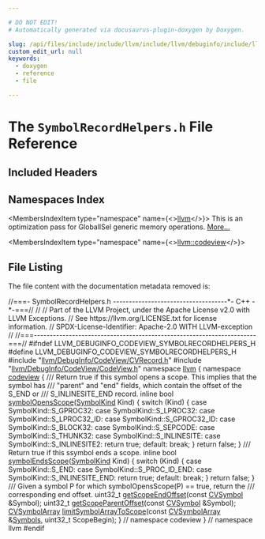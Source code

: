 ```yaml
---

# DO NOT EDIT!
# Automatically generated via docusaurus-plugin-doxygen by Doxygen.

slug: /api/files/include/include/llvm/include/llvm/debuginfo/include/llvm/debuginfo/codeview/symbolrecordhelpers-h
custom_edit_url: null
keywords:
  - doxygen
  - reference
  - file

---
```





# The `SymbolRecordHelpers.h` File Reference

<DoxygenPage pluginConfig={pluginConfig}>



## Included Headers

<IncludesList>
<IncludesListItem
  filePath="llvm/DebugInfo/CodeView/CVRecord.h"
  permalink="/docs/api/files/include/include/llvm/include/llvm/debuginfo/include/llvm/debuginfo/codeview/cvrecord-h"
  isLocal="true" />
<IncludesListItem
  filePath="llvm/DebugInfo/CodeView/CodeView.h"
  permalink="/docs/api/files/include/include/llvm/include/llvm/debuginfo/include/llvm/debuginfo/codeview/codeview-h"
  isLocal="true" />
</IncludesList>

## Namespaces Index

<MembersIndex>

<MembersIndexItem
  type="namespace"
  name={<><a href="/docs/api/namespaces/llvm">llvm</a></>}>
This is an optimization pass for GlobalISel generic memory operations. <a href="/docs/api/namespaces/llvm/#details">More...</a>
</MembersIndexItem>

<MembersIndexItem
  type="namespace"
  name={<><a href="/docs/api/namespaces/llvm/codeview">llvm::codeview</a></>}>
</MembersIndexItem>

</MembersIndex>


## File Listing

The file content with the documentation metadata removed is:

<ProgramListing>

<Link id="l00001" /><CodeLine lineNumber="1"><Highlight kind="comment">//===- SymbolRecordHelpers.h ------------------------------------&#42;- C++ -&#42;-===//</Highlight><Highlight kind="normal"></Highlight></CodeLine>
<Link id="l00002" /><CodeLine lineNumber="2"><Highlight kind="normal"></Highlight><Highlight kind="comment">//</Highlight><Highlight kind="normal"></Highlight></CodeLine>
<Link id="l00003" /><CodeLine lineNumber="3"><Highlight kind="normal"></Highlight><Highlight kind="comment">// Part of the LLVM Project, under the Apache License v2.0 with LLVM Exceptions.</Highlight><Highlight kind="normal"></Highlight></CodeLine>
<Link id="l00004" /><CodeLine lineNumber="4"><Highlight kind="normal"></Highlight><Highlight kind="comment">// See https://llvm.org/LICENSE.txt for license information.</Highlight><Highlight kind="normal"></Highlight></CodeLine>
<Link id="l00005" /><CodeLine lineNumber="5"><Highlight kind="normal"></Highlight><Highlight kind="comment">// SPDX-License-Identifier: Apache-2.0 WITH LLVM-exception</Highlight><Highlight kind="normal"></Highlight></CodeLine>
<Link id="l00006" /><CodeLine lineNumber="6"><Highlight kind="normal"></Highlight><Highlight kind="comment">//</Highlight><Highlight kind="normal"></Highlight></CodeLine>
<Link id="l00007" /><CodeLine lineNumber="7"><Highlight kind="normal"></Highlight><Highlight kind="comment">//===----------------------------------------------------------------------===//</Highlight><Highlight kind="normal"></Highlight></CodeLine>
<Link id="l00008" /><CodeLine lineNumber="8"><Highlight kind="normal"></Highlight></CodeLine>
<Link id="l00009" /><CodeLine lineNumber="9"><Highlight kind="normal"></Highlight><Highlight kind="preprocessor">#ifndef LLVM&#95;DEBUGINFO&#95;CODEVIEW&#95;SYMBOLRECORDHELPERS&#95;H</Highlight><Highlight kind="normal"></Highlight></CodeLine>
<Link id="l00010" /><CodeLine lineNumber="10"><Highlight kind="normal"></Highlight><Highlight kind="preprocessor">#define LLVM&#95;DEBUGINFO&#95;CODEVIEW&#95;SYMBOLRECORDHELPERS&#95;H</Highlight><Highlight kind="normal"></Highlight></CodeLine>
<Link id="l00011" /><CodeLine lineNumber="11"><Highlight kind="normal"></Highlight></CodeLine>
<Link id="l00012" /><CodeLine lineNumber="12"><Highlight kind="normal"></Highlight><Highlight kind="preprocessor">#include &quot;<a href="/docs/api/files/include/include/llvm/include/llvm/debuginfo/include/llvm/debuginfo/codeview/cvrecord-h">llvm/DebugInfo/CodeView/CVRecord.h</a>&quot;</Highlight><Highlight kind="normal"></Highlight></CodeLine>
<Link id="l00013" /><CodeLine lineNumber="13"><Highlight kind="normal"></Highlight><Highlight kind="preprocessor">#include &quot;<a href="/docs/api/files/include/include/llvm/include/llvm/debuginfo/include/llvm/debuginfo/codeview/codeview-h">llvm/DebugInfo/CodeView/CodeView.h</a>&quot;</Highlight><Highlight kind="normal"></Highlight></CodeLine>
<Link id="l00014" /><CodeLine lineNumber="14"><Highlight kind="normal"></Highlight></CodeLine>
<Link id="l00015" /><CodeLine lineNumber="15"><Highlight kind="normal"></Highlight><Highlight kind="keyword">namespace </Highlight><Highlight kind="normal"><a href="/docs/api/namespaces/llvm">llvm</a> &#123;</Highlight></CodeLine>
<Link id="l00016" /><CodeLine lineNumber="16"><Highlight kind="normal"></Highlight><Highlight kind="keyword">namespace </Highlight><Highlight kind="normal"><a href="/docs/api/namespaces/llvm/codeview">codeview</a> &#123;</Highlight><Highlight kind="comment"></Highlight></CodeLine>
<Link id="l00017" /><CodeLine lineNumber="17"><Highlight kind="comment">/// Return true if this symbol opens a scope. This implies that the symbol has</Highlight></CodeLine>
<Link id="l00018" /><CodeLine lineNumber="18"><Highlight kind="comment">/// &quot;parent&quot; and &quot;end&quot; fields, which contain the offset of the S&#95;END or</Highlight></CodeLine>
<Link id="l00019" /><CodeLine lineNumber="19"><Highlight kind="comment">/// S&#95;INLINESITE&#95;END record.</Highlight><Highlight kind="normal"></Highlight></CodeLine>
<Link id="l00020" /><CodeLine lineNumber="20" lineLink="/docs/api/namespaces/llvm/codeview/#a921f65a0abb128eb4e94c61eb85a1748"><Highlight kind="normal"></Highlight><Highlight kind="keyword">inline</Highlight><Highlight kind="normal"> </Highlight><Highlight kind="keywordtype">bool</Highlight><Highlight kind="normal"> <a href="/docs/api/namespaces/llvm/codeview/#a921f65a0abb128eb4e94c61eb85a1748">symbolOpensScope</a>(<a href="/docs/api/namespaces/llvm/codeview/#ac3fd578f133e7ee0210c835b393bca59">SymbolKind</a> Kind) &#123;</Highlight></CodeLine>
<Link id="l00021" /><CodeLine lineNumber="21"><Highlight kind="normal">  </Highlight><Highlight kind="keywordflow">switch</Highlight><Highlight kind="normal"> (Kind) &#123;</Highlight></CodeLine>
<Link id="l00022" /><CodeLine lineNumber="22"><Highlight kind="normal">  </Highlight><Highlight kind="keywordflow">case</Highlight><Highlight kind="normal"> SymbolKind::S&#95;GPROC32:</Highlight></CodeLine>
<Link id="l00023" /><CodeLine lineNumber="23"><Highlight kind="normal">  </Highlight><Highlight kind="keywordflow">case</Highlight><Highlight kind="normal"> SymbolKind::S&#95;LPROC32:</Highlight></CodeLine>
<Link id="l00024" /><CodeLine lineNumber="24"><Highlight kind="normal">  </Highlight><Highlight kind="keywordflow">case</Highlight><Highlight kind="normal"> SymbolKind::S&#95;LPROC32&#95;ID:</Highlight></CodeLine>
<Link id="l00025" /><CodeLine lineNumber="25"><Highlight kind="normal">  </Highlight><Highlight kind="keywordflow">case</Highlight><Highlight kind="normal"> SymbolKind::S&#95;GPROC32&#95;ID:</Highlight></CodeLine>
<Link id="l00026" /><CodeLine lineNumber="26"><Highlight kind="normal">  </Highlight><Highlight kind="keywordflow">case</Highlight><Highlight kind="normal"> SymbolKind::S&#95;BLOCK32:</Highlight></CodeLine>
<Link id="l00027" /><CodeLine lineNumber="27"><Highlight kind="normal">  </Highlight><Highlight kind="keywordflow">case</Highlight><Highlight kind="normal"> SymbolKind::S&#95;SEPCODE:</Highlight></CodeLine>
<Link id="l00028" /><CodeLine lineNumber="28"><Highlight kind="normal">  </Highlight><Highlight kind="keywordflow">case</Highlight><Highlight kind="normal"> SymbolKind::S&#95;THUNK32:</Highlight></CodeLine>
<Link id="l00029" /><CodeLine lineNumber="29"><Highlight kind="normal">  </Highlight><Highlight kind="keywordflow">case</Highlight><Highlight kind="normal"> SymbolKind::S&#95;INLINESITE:</Highlight></CodeLine>
<Link id="l00030" /><CodeLine lineNumber="30"><Highlight kind="normal">  </Highlight><Highlight kind="keywordflow">case</Highlight><Highlight kind="normal"> SymbolKind::S&#95;INLINESITE2:</Highlight></CodeLine>
<Link id="l00031" /><CodeLine lineNumber="31"><Highlight kind="normal">    </Highlight><Highlight kind="keywordflow">return</Highlight><Highlight kind="normal"> </Highlight><Highlight kind="keyword">true</Highlight><Highlight kind="normal">;</Highlight></CodeLine>
<Link id="l00032" /><CodeLine lineNumber="32"><Highlight kind="normal">  </Highlight><Highlight kind="keywordflow">default</Highlight><Highlight kind="normal">:</Highlight></CodeLine>
<Link id="l00033" /><CodeLine lineNumber="33"><Highlight kind="normal">    </Highlight><Highlight kind="keywordflow">break</Highlight><Highlight kind="normal">;</Highlight></CodeLine>
<Link id="l00034" /><CodeLine lineNumber="34"><Highlight kind="normal">  &#125;</Highlight></CodeLine>
<Link id="l00035" /><CodeLine lineNumber="35"><Highlight kind="normal">  </Highlight><Highlight kind="keywordflow">return</Highlight><Highlight kind="normal"> </Highlight><Highlight kind="keyword">false</Highlight><Highlight kind="normal">;</Highlight></CodeLine>
<Link id="l00036" /><CodeLine lineNumber="36"><Highlight kind="normal">&#125;</Highlight></CodeLine>
<Link id="l00037" /><CodeLine lineNumber="37"><Highlight kind="normal"></Highlight><Highlight kind="comment"></Highlight></CodeLine>
<Link id="l00038" /><CodeLine lineNumber="38"><Highlight kind="comment">/// Return true if this ssymbol ends a scope.</Highlight><Highlight kind="normal"></Highlight></CodeLine>
<Link id="l00039" /><CodeLine lineNumber="39" lineLink="/docs/api/namespaces/llvm/codeview/#a68021fb1ffc174d48bce0deeb5671788"><Highlight kind="normal"></Highlight><Highlight kind="keyword">inline</Highlight><Highlight kind="normal"> </Highlight><Highlight kind="keywordtype">bool</Highlight><Highlight kind="normal"> <a href="/docs/api/namespaces/llvm/codeview/#a68021fb1ffc174d48bce0deeb5671788">symbolEndsScope</a>(<a href="/docs/api/namespaces/llvm/codeview/#ac3fd578f133e7ee0210c835b393bca59">SymbolKind</a> Kind) &#123;</Highlight></CodeLine>
<Link id="l00040" /><CodeLine lineNumber="40"><Highlight kind="normal">  </Highlight><Highlight kind="keywordflow">switch</Highlight><Highlight kind="normal"> (Kind) &#123;</Highlight></CodeLine>
<Link id="l00041" /><CodeLine lineNumber="41"><Highlight kind="normal">  </Highlight><Highlight kind="keywordflow">case</Highlight><Highlight kind="normal"> SymbolKind::S&#95;END:</Highlight></CodeLine>
<Link id="l00042" /><CodeLine lineNumber="42"><Highlight kind="normal">  </Highlight><Highlight kind="keywordflow">case</Highlight><Highlight kind="normal"> SymbolKind::S&#95;PROC&#95;ID&#95;END:</Highlight></CodeLine>
<Link id="l00043" /><CodeLine lineNumber="43"><Highlight kind="normal">  </Highlight><Highlight kind="keywordflow">case</Highlight><Highlight kind="normal"> SymbolKind::S&#95;INLINESITE&#95;END:</Highlight></CodeLine>
<Link id="l00044" /><CodeLine lineNumber="44"><Highlight kind="normal">    </Highlight><Highlight kind="keywordflow">return</Highlight><Highlight kind="normal"> </Highlight><Highlight kind="keyword">true</Highlight><Highlight kind="normal">;</Highlight></CodeLine>
<Link id="l00045" /><CodeLine lineNumber="45"><Highlight kind="normal">  </Highlight><Highlight kind="keywordflow">default</Highlight><Highlight kind="normal">:</Highlight></CodeLine>
<Link id="l00046" /><CodeLine lineNumber="46"><Highlight kind="normal">    </Highlight><Highlight kind="keywordflow">break</Highlight><Highlight kind="normal">;</Highlight></CodeLine>
<Link id="l00047" /><CodeLine lineNumber="47"><Highlight kind="normal">  &#125;</Highlight></CodeLine>
<Link id="l00048" /><CodeLine lineNumber="48"><Highlight kind="normal">  </Highlight><Highlight kind="keywordflow">return</Highlight><Highlight kind="normal"> </Highlight><Highlight kind="keyword">false</Highlight><Highlight kind="normal">;</Highlight></CodeLine>
<Link id="l00049" /><CodeLine lineNumber="49"><Highlight kind="normal">&#125;</Highlight></CodeLine>
<Link id="l00050" /><CodeLine lineNumber="50"><Highlight kind="normal"></Highlight><Highlight kind="comment"></Highlight></CodeLine>
<Link id="l00051" /><CodeLine lineNumber="51"><Highlight kind="comment">/// Given a symbol P for which symbolOpensScope(P) == true, return the</Highlight></CodeLine>
<Link id="l00052" /><CodeLine lineNumber="52"><Highlight kind="comment">/// corresponding end offset.</Highlight><Highlight kind="normal"></Highlight></CodeLine>
<Link id="l00053" /><CodeLine lineNumber="53"><Highlight kind="normal">uint32&#95;t <a href="/docs/api/namespaces/llvm/codeview/#a7eef7c2356ec9c0368019221027fb432">getScopeEndOffset</a>(</Highlight><Highlight kind="keyword">const</Highlight><Highlight kind="normal"> <a href="/docs/api/namespaces/llvm/codeview/#a5cc6234b75e6212142e2a91d34af146f">CVSymbol</a> &amp;Symbol);</Highlight></CodeLine>
<Link id="l00054" /><CodeLine lineNumber="54"><Highlight kind="normal">uint32&#95;t <a href="/docs/api/namespaces/llvm/codeview/#a8fde83b67f14703faf4b0f410ecabc80">getScopeParentOffset</a>(</Highlight><Highlight kind="keyword">const</Highlight><Highlight kind="normal"> <a href="/docs/api/namespaces/llvm/codeview/#a5cc6234b75e6212142e2a91d34af146f">CVSymbol</a> &amp;Symbol);</Highlight></CodeLine>
<Link id="l00055" /><CodeLine lineNumber="55"><Highlight kind="normal"></Highlight></CodeLine>
<Link id="l00056" /><CodeLine lineNumber="56"><Highlight kind="normal"><a href="/docs/api/namespaces/llvm/codeview/#a290687148df1bff1e309cd6af93dc035">CVSymbolArray</a> <a href="/docs/api/namespaces/llvm/codeview/#ae77cc39ccd9efa05d6afa6936cfc8cd8">limitSymbolArrayToScope</a>(</Highlight><Highlight kind="keyword">const</Highlight><Highlight kind="normal"> <a href="/docs/api/namespaces/llvm/codeview/#a290687148df1bff1e309cd6af93dc035">CVSymbolArray</a> &amp;<a href="/docs/api/namespaces/llvm/codeview/#a04eb43a6dc736c2d6ed8dcc6d636a2afa5214a8a633c296d1d9d504fc54556692">Symbols</a>,</Highlight></CodeLine>
<Link id="l00057" /><CodeLine lineNumber="57"><Highlight kind="normal">                                      uint32&#95;t ScopeBegin);</Highlight></CodeLine>
<Link id="l00058" /><CodeLine lineNumber="58"><Highlight kind="normal"></Highlight></CodeLine>
<Link id="l00059" /><CodeLine lineNumber="59"><Highlight kind="normal">&#125; </Highlight><Highlight kind="comment">// namespace codeview</Highlight><Highlight kind="normal"></Highlight></CodeLine>
<Link id="l00060" /><CodeLine lineNumber="60"><Highlight kind="normal">&#125; </Highlight><Highlight kind="comment">// namespace llvm</Highlight><Highlight kind="normal"></Highlight></CodeLine>
<Link id="l00061" /><CodeLine lineNumber="61"><Highlight kind="normal"></Highlight></CodeLine>
<Link id="l00062" /><CodeLine lineNumber="62"><Highlight kind="normal"></Highlight><Highlight kind="preprocessor">#endif</Highlight></CodeLine>

</ProgramListing>


</DoxygenPage>
